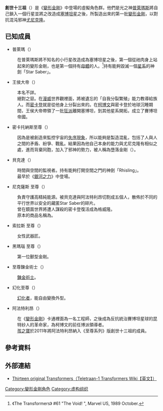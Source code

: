 {{noteTA
|G1=Transformers
}}
'''創世十三祖'''（{{lang|en|The Original Thirteen Transformers}}）是《[[變形金剛|變形金剛]]》中登場的虛擬角色群。他們是光之神[[普萊瑪斯|普萊瑪斯]]將自己鎖入一個行星並將之改造成[[塞博坦星|塞博坦星]]之後，所製造出來的第一批[[變形金剛_(虛構生物)|變形金剛]]，以對抗混沌邪神[[尤尼克隆|尤尼克隆]]。

==已知成員==
*普萊瑪（{{lang|en|Prima}}）
:在普萊瑪斯將不知名的小行星改造成為塞博坦星之後，第一個從祂肉身上站起來的變形金剛，也是第一個持有[[母體_(變形金剛)|母體]]的人。<ref>《The Transformers》 #61 "The Void! ", Marvel US, 1989 October.</ref>持有能夠毀滅一個[[星系|星系]]的神劍「Star Saber」。

*王侯大帝（{{lang|en|Liege Maximo}}）
:本名不詳。
:絕對之惡。在[[漫威漫畫|漫威]]世界觀裡面，將被遺忘的「自我分裂繁殖」能力教導給族人。而[[密卡登|密卡登]]就是從他身上分裂出來的。在[[柯博文|柯博文]]與密卡登於地球沉睡期間，王侯大帝帶領了一批[[狂派|狂派]]離開塞博坦，到其他星系開拓，成立了賽博坦帝國。

*密卡托納斯至尊（{{lang|en|Megatronus Prime}}）
:因為是被創造來監控宇宙的[[熵|失序現象]]，所以能夠是製造混亂，包括了人與人之間的矛盾、紛爭、戰亂。結果因為他自己本身的能力與尤尼克隆有相似之處，進而背棄同胞，加入了邪神的勢力，被人稱為墮落金剛（{{lang|en|The Fallen}}）。

*貝克達（{{lang|en|Vector Prime}}）
:時間與空間的監視者。持有能夠打開空間之門的神劍「Rhisling」。
:最早於《[[變形金剛：銀河原力|銀河之力]]》中登場。

*尼克薩斯<!--樞紐-->至尊（{{lang|en|Nexus Prime}}）
:負責守護高精純能源。被貝克達與阿法特利昂切割成五個人，散佈於不同的平行世界以安全的藏匿Star Saber的碎片。
:曾在鏡面世界將遭人謀殺的密卡登復活成為格威隆。
:原本的商品名稱為{{lang|en|Nexus Maximus}}。

*索拉斯<!-- -->至尊（{{lang|en|Solus Prime}}）
:女性武器匠。

*黑瑪瑙<!-- -->至尊（{{lang|en|Onyx Prime}}）
:第一位獸型金剛。

*至尊鍊金術士（{{lang|en|Alchemist Prime}}）
:[[炼金术|鍊金術士]]。

*幻化至尊（{{lang|en|Amalgamous Prime}}）
:[[變身|幻化者]]，能自由變換外型。

*阿法特利昂（{{lang|en|Alpha Trion}}）
:在《[[變形金剛_(卡通)|變形金剛]]》卡通裡面為一名工程師，之後成為反抗統治賽博坦星球的昆特紗人的革命家，為柯博文的前任博派領導者。
:[[孩之寶|孩之寶]]於2011年將阿法特利昂納入《至尊系列》版創世十三祖的成員。

==參考資料==
<references/>

==外部連結==
*[http://transformers.wikia.com/wiki/Thirteen_original_Transformers Thirteen original Transformers（Teletraan-1 Transformers Wiki【英文】）] {{Wayback|url=http://transformers.wikia.com/wiki/Thirteen_original_Transformers |date=20170621155804 }}

{{變形金剛系列}}

[[Category:變形金剛角色|Category:變形金剛角色]]
[[Category:虚构组织|Category:虚构组织]]